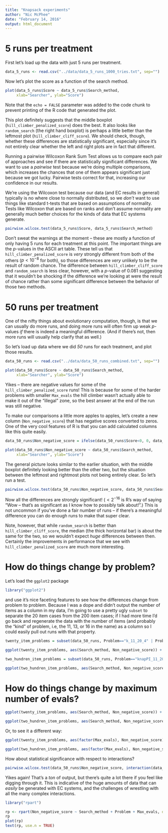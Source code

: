 ```yaml
---
title: "Knapsack experiments"
author: "Nic McPhee"
date: "February 14, 2016"
output: html_document
---
```


# 5 runs per treatment

First let's load up the data with just 5 runs per treatment.

```r
data_5_runs <- read.csv("../data/data_5_runs_1000_tries.txt", sep="")
```

Now let's plot the score as a function of the search method.

```r
plot(data_5_runs$Score ~ data_5_runs$Search_method,
     xlab="Searcher", ylab="Score")
```

Note that the `echo = FALSE` parameter was added to the code chunk to prevent printing of the R code that generated the plot.

This plot definitely suggests that the middle boxplot (`hill_climber_penalized_score`) does the best. It also looks like `random_search` (the right hand boxplot) is perhaps a little better than the leftmost plot (`hill_climber_cliff_score`). We should check, though, whether these differences are statistically significant, especially since it's not entirely clear whether the left and right plots are in fact that different.

Running a pairwise Wilcoxon Rank Sum Test allows us to compare each pair of approaches and see if there are statistically significant differences. We want to use a _pairwise_ test because we're doing multiple comparisons, which increases the chances that one of them appears significant just because we got lucky. Pairwise tests correct for that, increasing our confidence in our results.

We're using the Wilcoxon test because our data (and EC results in general) typically is no where close to normally distributed, so we _don't_ want to use things like standard t-tests that are based on assumptions of normality. Tests like Wilcoxon that are based on ranks and don't assume normality are generally much better choices for the kinds of data that EC systems generate.

```r
pairwise.wilcox.test(data_5_runs$Score, data_5_runs$Search_method)
```

Don't sweat the warnings at the moment -- these are mostly a function of only having 5 runs for each treatment at this point. The important things are the $p$-values in the ASCII art table. These tell us that `hill_climber_penalized_score` is _very_ strongly different from both of the others ($p < 10^{-8}$ for both), so those differences are _very_ unlikely to be the result of random chance. The difference between `hill_climber_cliff_score` and `random_search` is less clear, however, with a $p$-value of 0.081 suggesting that it wouldn't be shocking if the difference we're looking at were the result of chance rather than some significant difference between the behavior of those two methods.

# 50 runs per treatment

One of the nifty things about evolutionary computation, though, is that we can usually do more runs, and doing more runs will often firm up weak $p$-values _if_ there is indeed a meaningful difference. (And if there's not, then more runs will usually help clarify that as well.)

So let's load up data where we did _50_ runs for each treatment, and plot those results.

```r
data_50_runs <- read.csv("../data/data_50_runs_combined.txt", sep="")

plot(data_50_runs$Score ~ data_50_runs$Search_method,
     xlab="Searcher", ylab="Score")
```

Yikes -- there are negative values for some of the `hill_climber_penalized_score` runs! This is because for some of the harder problems with smaller `Max_evals` the hill climber wasn't actually able to make it out of the "illegal" zone, so the best answer at the end of the run was still negative.

To make our comparisons a little more apples to apples, let's create a new column (`Non_negative_score`) that has negative scores converted to zeros. One of the very cool features of R is that you can add calculated columns like this quite easily.

```r
data_50_runs$Non_negative_score = ifelse(data_50_runs$Score<0, 0, data_50_runs$Score)

plot(data_50_runs$Non_negative_score ~ data_50_runs$Search_method,
     xlab="Searcher", ylab="Score")
```

The general picture looks similar to the earlier situation, with the middle boxplot definitely looking better than the other two, but the situation between the leftmost and rightmost plots not being entirely clear. So let's run a test.

```r
pairwise.wilcox.test(data_50_runs$Non_negative_score, data_50_runs$Search_method)
```

Now all the differences are strongly significant! ($<2^{-16}$ is R's way of saying "Wow -- that's as significant as I know how to possibly talk about!".) This is not uncommon if you've done a fair number of runs -- if there's a meaningful difference you can do enough runs to make that super clear.

Note, however, that while `random_search` is better than `hill_climber_cliff_score`, the median (the thick horizontal bar) is about the same for the two, so we wouldn't expect _huge_ differences between then. Certainly the improvements in performance that we see with `hill_climber_penalized_score` are much more interesting.

# How do things change by problem?

Let's load the `ggplot2` package

```r
library("ggplot2")
```

and use it's nice faceting features to see how the differences change from problem to problem. Because I was a dope and didn't output the number of items as a column in my data, I'm going to use a pretty ugly `subset` to separate the 20 item cases from the 200 item cases; if I had more time I'd go back and regenerate the data with the number of items (and probably the "kind" of problem, i.e, the 11, 13, or 16 in the name) as a column so I could easily pull out runs with that property.

```r
twenty_item_problems = subset(data_50_runs, Problem=="k_11_20_4" | Problem=="k_13_20_4" | Problem=="k_16_20_4")

ggplot(twenty_item_problems, aes(Search_method, Non_negative_score)) + geom_boxplot() + facet_grid(. ~ Problem)

two_hundren_item_problems = subset(data_50_runs, Problem=="knapPI_11_200_1000_4" | Problem=="knapPI_13_200_1000_4" | Problem=="knapPI_16_200_1000_4")

ggplot(two_hundren_item_problems, aes(Search_method, Non_negative_score)) + geom_boxplot() + facet_grid(. ~ Problem)
```

# How do things change by maximum number of evals?

```r
ggplot(twenty_item_problems, aes(Search_method, Non_negative_score)) + geom_boxplot() + facet_grid(. ~ Max_evals)

ggplot(two_hundren_item_problems, aes(Search_method, Non_negative_score)) + geom_boxplot() + facet_grid(. ~ Max_evals)
```

Or, to see it a different way:

```r
ggplot(twenty_item_problems, aes(factor(Max_evals), Non_negative_score)) + geom_boxplot() + facet_grid(Problem ~ Search_method)

ggplot(two_hundren_item_problems, aes(factor(Max_evals), Non_negative_score)) + geom_boxplot() + facet_grid(Problem ~ Search_method)
```

How about statistical significance with respect to interactions?

```r
pairwise.wilcox.test(data_50_runs$Non_negative_score, interaction(data_50_runs$Search_method, data_50_runs$Problem, data_50_runs$Max_evals))
```

Yikes again! That's a _ton_ of output, but there's quite a lot there if you feel like digging through it. This is indicative of the huge amounts of data that can _easily_ be generated with EC systems, and the challenges of wrestling with all the many complex interactions.

```r
library("rpart")

rp <- rpart(Non_negative_score ~ Search_method + Problem + Max_evals, data=data_50_runs)
rp
plot(rp)
text(rp, use.n = TRUE)
```
